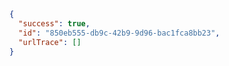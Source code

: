 ```json JSON
{
  "success": true,
  "id": "850eb555-db9c-42b9-9d96-bac1fca8bb23",
  "urlTrace": []
}
```
